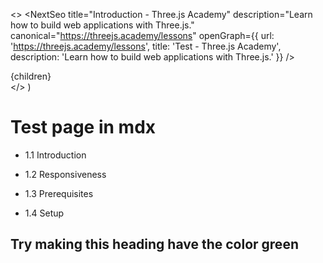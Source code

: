 
  <>
    <NextSeo
      title="Introduction - Three.js Academy"
      description="Learn how to build web applications with Three.js."
      canonical="https://threejs.academy/lessons"
      openGraph={{
        url: 'https://threejs.academy/lessons',
        title: 'Test - Three.js Academy',
        description: 'Learn how to build web applications with Three.js.'
      }}
    />
    <article className="w-full">{children}</article>
  </>
)

# Test page in mdx

- 1.1 Introduction

- 1.2 Responsiveness

- 1.3 Prerequisites

- 1.4 Setup

<div style={{ padding: '10px 30px', backgroundColor: 'tomato' }}>
  <h2>Try making this heading have the color green</h2>
</div>
